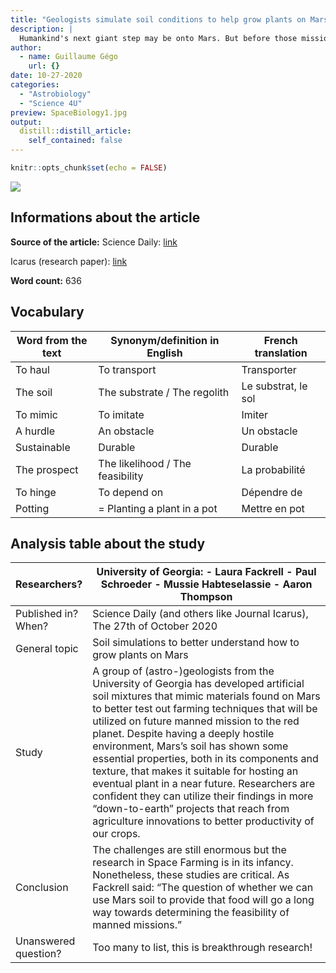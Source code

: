 ```yaml
---
title: "Geologists simulate soil conditions to help grow plants on Mars"
description: |
  Humankind's next giant step may be onto Mars. But before those missions can begin, scientists need to make scores of breakthrough advances, including learning how to grow crops on the red planet.
author:
  - name: Guillaume Gégo
    url: {}
date: 10-27-2020
categories:
  - "Astrobiology"
  - "Science 4U"
preview: SpaceBiology1.jpg
output:
  distill::distill_article:
    self_contained: false
---
```


```r
knitr::opts_chunk$set(echo = FALSE)
```
![](SpaceBiology1.jpg)
  
## Informations about the article
**Source of the article:** Science Daily: [link](https://www.sciencedaily.com/releases/2020/10/201027105405.htm)
  
Icarus (research paper): [link](https://www.sciencedirect.com/science/article/pii/S0019103520304061?via%3Dihub)
  
**Word count:** 636
  
## Vocabulary

| Word from the text | Synonym/definition in English    | French translation  |
|--------------------|----------------------------------|---------------------|
| To haul            | To transport                     | Transporter         |
| The soil           | The substrate / The regolith     | Le substrat, le sol |
| To mimic           | To imitate                       | Imiter              |
| A hurdle           | An obstacle                      | Un obstacle         |
| Sustainable        | Durable                          | Durable             |
| The prospect       | The likelihood / The feasibility | La probabilité      |
| To hinge           | To depend on                     | Dépendre de         |
| Potting            | = Planting a plant in a pot      | Mettre en pot       |

## Analysis table about the study

| Researchers?         | University of Georgia: - Laura Fackrell - Paul Schroeder - Mussie Habteselassie - Aaron Thompson                                                                                                                                                                                                                                                                                                                                                                                                                                                                                                                                 |
|----------------------|----------------------------------------------------------------------------------------------------------------------------------------------------------------------------------------------------------------------------------------------------------------------------------------------------------------------------------------------------------------------------------------------------------------------------------------------------------------------------------------------------------------------------------------------------------------------------------------------------------------------------------|
| Published in? When?  | Science Daily (and others like Journal Icarus), The 27th of October 2020                                                                                                                                                                                                                                                                                                                                                                                                                                                                                                                                                         |
| General topic        | Soil simulations to better understand how to grow plants on Mars                                                                                                                                                                                                                                                                                                                                                                                                                                                                                                                                                                 |
| Study                | A group of (astro-)geologists from the University of Georgia has developed artificial soil mixtures that mimic materials found on Mars to better test out farming techniques that will be utilized on future manned mission to the red planet. Despite having a deeply hostile environment, Mars's soil has shown some essential properties, both in its components and texture, that  makes it suitable for hosting an eventual plant in a near future. Researchers are confident they can utilize their findings in more "down-to-earth" projects that reach from agriculture innovations to better productivity of our crops. |
| Conclusion           | The challenges are still enormous but the research in Space Farming is in  its infancy. Nonetheless, these studies are critical. As Fackrell said: "The question of whether we can use Mars soil to provide that food will go a long way towards determining the feasibility of manned missions."                                                                                                                                                                                                                                                                                                                                |
| Unanswered question? | Too many to list, this is breakthrough research!                                                                                                                                                                                                                                                                                                                                                                                                                                                                                                                                                                                 |



